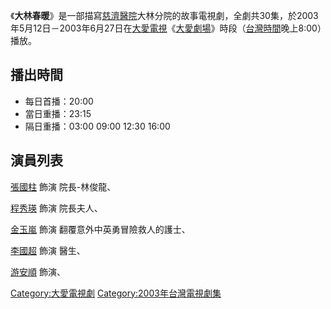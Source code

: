 {{電視節目信息框
| 名稱       = 大林春暖
| 圖片       = 
| 類型       = 大愛真實人生劇場
| 導演       = 
| 編劇       = 
| 演出       = 參見演員列表
| 製作人     = 張尊星、施碧華
| 監製     = 姚仁祿
| 片頭曲     = 
| 片尾曲     = 
| 國家       = {{ROC-TW}}
| 語言       = [[國語|國語]]
| 集數       = 30集
| 每集長     = 分鐘
| 製作單位   = 
| 電視台     = [[大愛電視台|大愛電視台]]
| 播出國家   = {{TWN}}
| 開始       = 2003年5月12日
| 結束       = 2003年6月27日
}}
《'''大林春暖'''》是一部描寫[[佛教慈濟綜合醫院|慈濟醫院]]大林分院的故事電視劇，全劇共30集，於2003年5月12日－2003年6月27日在[[大愛電視|大愛電視]]《[[大愛劇場|大愛劇場]]》時段（[[台灣時間|台灣時間]]晚上8:00）播放。

==播出時間==
*每日首播：20:00
*當日重播：23:15
*隔日重播：03:00 09:00 12:30 16:00

{{電視節目的變遷
|電視台=[[大愛電視台|大愛電視台]]
|播放檔次=八點檔（每天晚上8:00）節目
|節目名稱='''大林春暖''' <br />2003年5月12日－2003年6月27日
|上一節目=[[望海|望海]] <br />2003年4月30日－2003年5月19日
|下一節目=[[四重奏_(大愛劇場)|四重奏]] <br />2003年6月28日－2003年8月7日
}}

{{大愛劇場}}

== 演員列表 ==
[[張國柱_(演員)|張國柱]] 飾演 院長-林俊龍、

[[程秀瑛|程秀瑛]] 飾演 院長夫人、

[[金玉嵐|金玉嵐]] 飾演 翻覆意外中英勇冒險救人的護士、

[[李國超|李國超]] 飾演 醫生、

[[游安顺|游安順]] 飾演、

[[Category:大愛電視劇|Category:大愛電視劇]]
[[Category:2003年台灣電視劇集|Category:2003年台灣電視劇集]]